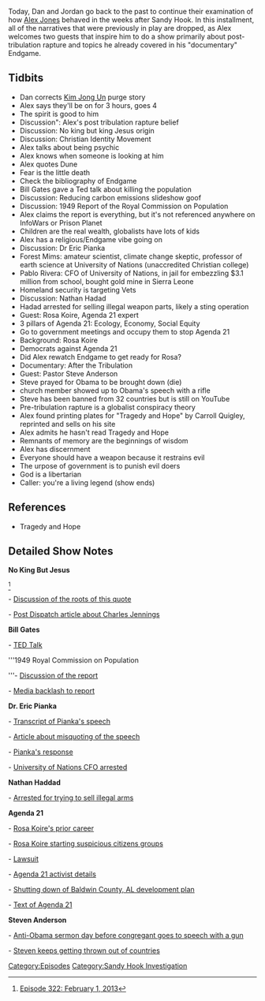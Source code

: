 {{DEFAULTSORT:
    #_EPISODE_0305:February 1, 2013
}}{{Episode
    | title           = February 1, 2013
    | caption         = Listen to this episode on [https://knowledgefight.libsyn.com/knowledge-fight-february-1-2013 Libsyn] [https://open.spotify.com/episode/6b0dTGgBtqxhxpE5WiGpIg Spotify], Read the [[Transcript/305: February 1, 2013|Unofficial Transcript]]
    | episodeNumber   = 305
    | length          = 01:32:28
    | airDate         = June 5, 2019
    | coverageDate    = February 1, 2013
    | episodeType     = [[:Category:Sandy Hook Investigation|Sandy Hook Investigation]]
    | appearance      = [[Charles A Jennings]], [[Bill Gates]], [[Dr Eric Pianka]], [[Pablo Rivera]], [[Nathan Hadad]], [[Rosa Koire]], [[Pastor Steve Anderson]], [[Carroll Quigley]]
    | previousEpisode = [[304: May 30-31, 2019]]
    | nextEpisode     = [[306: June 4-5, 2019]]
}}

{{Stub}}

Today, Dan and Jordan go back to the past to continue their examination of how [[Alex Jones]] behaved in the weeks after Sandy Hook. In this installment, all of the narratives that were previously in play are dropped, as Alex welcomes two guests that inspire him to do a show primarily about post-tribulation rapture and topics he already covered in his "documentary" Endgame.

==Tidbits==

*Dan corrects [[Kim Jong Un]] purge story
*Alex says they'll be on for 3 hours, goes 4
*The spirit is good to him
*Discussion": Alex's post tribulation rapture belief
*Discussion: No king but king Jesus origin
*Discussion: Christian Identity Movement
*Alex talks about being psychic
*Alex knows when someone is looking at him
*Alex quotes Dune
*Fear is the little death
*Check the bibliography of Endgame
*Bill Gates gave a Ted talk about killing the population
*Discussion: Reducing carbon emissions slideshow goof
*Discussion: 1949 Report of the Royal Commission on Population
*Alex claims the report is everything, but it's not referenced anywhere on InfoWars or Prison Planet
*Children are the real wealth, globalists have lots of kids
*Alex has a religious/Endgame vibe going on
*Discussion: Dr Eric Pianka
*Forest Mims: amateur scientist, climate change skeptic, professor of earth science at University of Nations (unaccredited Christian college)
*Pablo Rivera: CFO of University of Nations, in jail for embezzling $3.1 million from school, bought gold mine in Sierra Leone
*Homeland security is targeting Vets
*Discussion: Nathan Hadad
*Hadad arrested for selling illegal weapon parts, likely a sting operation
*Guest: Rosa Koire, Agenda 21 expert
*3 pillars of Agenda 21: Ecology, Economy, Social Equity
*Go to government meetings and occupy them to stop Agenda 21
*Background: Rosa Koire
*Democrats against Agenda 21
*Did Alex rewatch Endgame to get ready for Rosa?
*Documentary: After the Tribulation
*Guest: Pastor Steve Anderson
*Steve prayed for Obama to be brought down (die)
*church member showed up to Obama's speech with a rifle
*Steve has been banned from 32 countries but is still on YouTube
*Pre-tribulation rapture is a globalist conspiracy theory
*Alex found printing plates for "Tragedy and Hope" by Carroll Quigley, reprinted and sells on his site
*Alex admits he hasn't read Tragedy and Hope
*Remnants of memory are the beginnings of wisdom
*Alex has discernment
*Everyone should have a weapon because it restrains evil
*The urpose of government is to punish evil doers
*God is a libertarian
*Caller: you're a living legend (show ends)

==References==

*Tragedy and Hope

==Detailed Show Notes==

'''No King But Jesus'''

<ref>[https://knowledgefight.com/research/2019/6/5/episode-322-february-1-2013 Episode 322: February 1, 2013]</ref>

- [https://fakehistory.wordpress.com/2010/05/12/%E2%80%9Cno-king-but-jesus%E2%80%9D-and-the-american-revolution/ Discussion of the roots of this quote]

- [https://culteducation.com/group/871-christian-identity/3700-inside-the-christian-identity-movement.html Post Dispatch article about Charles Jennings]

'''Bill Gates'''

- [https://www.ted.com/talks/bill_gates?language=en TED Talk]

'''1949 Royal Commission on Population

'''- [https://www.scribd.com/document/24370606/1949-Royal-Commission-on-Population Discussion of the report]

- [https://europepmc.org/backend/ptpmcrender.fcgi?accid=PMC2974249&blobtype=pdf Media backlash to report]

'''Dr. Eric Pianka'''

- [http://www.zo.utexas.edu/courses/bio373/Vanishing.Book.pdf Transcript of Pianka's speech]

- [http://thequestionableauthority.blogspot.com/2006/04/seguin-gazette-enterprise-and.html Article about misquoting of the speech]

- [http://www.zo.utexas.edu/courses/THOC/Controversy.html Pianka's response]

- [https://www.westhawaiitoday.com/2018/01/09/hawaii-news/u-of-nations-ex-cfo-gets-nearly-10-years-in-prison/ University of Nations CFO arrested]

'''Nathan Haddad'''

- [https://www.watertowndailytimes.com/article/20130406/NEWS07/704069911 Arrested for trying to sell illegal arms]

'''Agenda 21'''

- [http://fortune.com/2014/06/18/agenda-21/ Rosa Koire's prior career]

- [https://www.pressdemocrat.com/news/2243256-181/koire-the-face-of-shadowy?sba=AAS Rosa Koire starting suspicious citizens groups]

- [https://napavalleyregister.com/news/opinion/mailbag/allen-critics-have-unreliable-record/article_037255ee-3ad5-11df-9be5-001cc4c03286.html Lawsuit]

- [https://www.splcenter.org/sites/default/files/d6_legacy_files/downloads/publication/agenda_21_final_web_0.pdf Agenda 21 activist details]

- [https://www.splcenter.org/sites/default/files/d6_legacy_files/downloads/publication/agenda_21_final_web_0.pdfhttps://www.splcenter.org/sites/default/files/d6_legacy_files/downloads/publication/agenda_21_final_web_0.pdf Shutting down of Baldwin County, AL development plan]

- [https://sustainabledevelopment.un.org/content/documents/Agenda21.pdf Text of Agenda 21]

'''Steven Anderson'''

- [https://www.phoenixnewtimes.com/news/christopher-broughtons-pastor-steven-anderson-prays-for-president-barack-obamas-death-6500993 Anti-Obama sermon day before congregant goes to speech with a gun]

- [https://www.pinknews.co.uk/2019/05/02/us-death-to-gays-preacher-steven-anderson-banned-from-most-of-europe/ Steven keeps getting thrown out of countries]

[[Category:Episodes]]
[[Category:Sandy Hook Investigation]]
